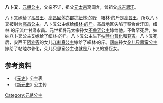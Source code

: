 {{東亞女性歷史人物
| 名稱=八卜叉
| 身份=[[元朝|元朝]]公主
| 畫像=
| 說明=
| 姓名=八卜叉
| 封爵=[[公主|公主]]
| 位號=
| 封號=
| 出生年=
| 逝世年=
| 諡號=
| 夫=[[紐林·的斤|紐林·的斤]]
|}}
'''八卜叉'''，[[元朝|元朝]][[公主|公主]]，父亲不详，祖父[[元太宗|元太宗]]窝阔台，曾祖父[[成吉思汗|成吉思汗]]。

八卜叉嫁给了[[高昌王|高昌王]]、[[高昌回鹘|高昌回鹘]][[亦都护|亦都护]][[紐林·的斤|紐林·的斤]]，紐林·的斤是[[高昌王|高昌王]]，所以八卜叉被封为[[高昌|高昌]][[公主|公主]]。八卜叉公主嫁给[[纽林·的斤|纽林·的斤]]。高昌地区失陷于察合台汗国，纽林·的斤流亡甘肃永昌。元世祖将元太宗孙女[[不鲁罕公主|不鲁罕公主]]嫁给他。不鲁罕死后，妹妹八卜叉公主又嫁给了纽林·的斤。八卜叉公主生下[[帖睦尔普化|帖睦尔普化]]和[[篯吉|篯吉]]。八卜叉死后，安西王[[阿难答|阿难答]]的女儿[[兀剌真公主|兀剌真公主]]嫁给了紐林·的斤。[[阔端|阔端]]孙女[[朵儿只思蛮公主|朵儿只思蛮公主]]嫁给了帖睦尔普化，朵儿只思蛮公主也就是八卜叉的堂侄女。

==参考资料==
*《[[元史|元史]]》公主表
*《[[新元史|新元史]]》公主传

[[Category:元朝公主|Category:元朝公主]]